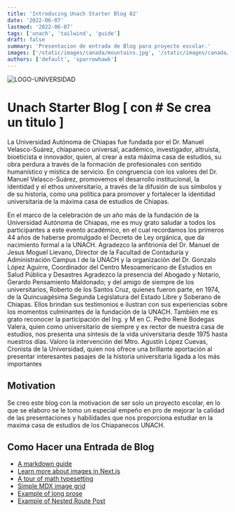 ```yaml
---
title: 'Introducing Unach Starter Blog 02'
date: '2022-06-07'
lastmod: '2022-06-07'
tags: ['unach', 'tailwind', 'guide']
draft: false
summary: 'Presentacion de entrada de Blog para proyecto escolar.'
images: ['/static/images/canada/mountains.jpg', '/static/images/canada/toronto.jpg']
authors: ['default', 'sparrowhawk']
---
```


![LOGO-UNIVERSIDAD](/static/images/logounach.jpg)

# Unach Starter Blog [ con # Se crea un titulo ]

La Universidad Autónoma de Chiapas fue fundada por el Dr. Manuel Velasco-Suárez, chiapaneco universal, académico, investigador, altruista, 
bioeticista e innovador, quien, al crear a esta máxima casa de estudios, 
su obra perdura a través de la formación de profesionales con sentido 
humanístico y mística de servicio.
En congruencia con los valores del Dr. Manuel Velasco-Suárez, promovemos el desarrollo institucional, la identidad y el ethos universitario, 
a través de la difusión de sus símbolos y de su historia, como una política para promover y fortalecer la identidad universitaria de la máxima 
casa de estudios de Chiapas.

En el marco de la celebración de un año más de la fundación de la Universidad Autónoma de Chiapas, me es muy grato saludar a todos 
los participantes a este evento académico, en el cual recordamos los primeros 44 años de haberse promulgado el Decreto de Ley orgánica, 
que da nacimiento formal a la UNACH.
Agradezco la anfitrionía del Dr. Manuel de Jesus Moguel Lievano, Director de la Facultad de Contaduría y Administración Campus 
I de la UNACH y la organización del Dr. Gonzalo López Aguirre, Coordinador del Centro Mesoamericano de Estudios en Salud Pública y Desastres
Agradezco la presencia del Abogado y Notario, Gerardo Pensamiento Maldonado; y del amigo de siempre de los universitarios, Roberto de los Santos Cruz, quienes fueron parte, 
en 1974, de la Quincuagésima Segunda Legislatura del Estado Libre y Soberano de Chiapas. Ellos brindan sus testimonios e ilustran con sus experiencias sobre los 
momentos culminantes de la fundación de la UNACH. También me es grato reconocer la participación del Ing. y M en C. Pedro René Bodegas Valera, quien como universitario de siempre y ex 
rector de nuestra casa de estudios, nos presenta una síntesis de la vida  universitaria desde 1975 hasta nuestros días.
Valoro la intervención del Mtro. Agustín López Cuevas, Cronista de la Universidad, quien nos ofrece una brillante aportación al presentar interesantes pasajes de la historia universitaria ligada a los más importantes


## Motivation

Se creo este blog con la motivacion de ser solo un proyecto escolar, en lo que se elaboro se le tomo un especial empeño en pro de mejorar la calidad
de las presentaciones y habilidades que nos proporciona estudiar en la maxima casa de estudios de los Chiapanecos UNACH.

## Como Hacer una Entrada de Blog

- [A markdown guide](https://tailwind-nextjs-starter-blog.vercel.app/blog/github-markdown-guide)
- [Learn more about images in Next.js](https://tailwind-nextjs-starter-blog.vercel.app/blog/guide-to-using-images-in-nextjs)
- [A tour of math typesetting](https://tailwind-nextjs-starter-blog.vercel.app/blog/deriving-ols-estimator)
- [Simple MDX image grid](https://tailwind-nextjs-starter-blog.vercel.app/blog/pictures-of-canada)
- [Example of long prose](https://tailwind-nextjs-starter-blog.vercel.app/blog/the-time-machine)
- [Example of Nested Route Post](https://tailwind-nextjs-starter-blog.vercel.app/blog/nested-route/introducing-multi-part-posts-with-nested-routing)


